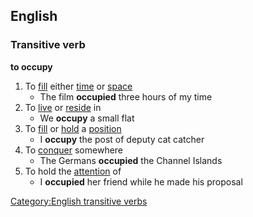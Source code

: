 ==English==
===Transitive verb===
'''to occupy'''
#To [[fill]] either [[time]] or [[space]]
#* The film '''occupied''' three hours of my time
#To [[live]] or [[reside]] in
#* We '''occupy''' a small flat
#To [[fill]] or [[hold]] a [[position]]
#* I '''occupy''' the post of deputy cat catcher
#To [[conquer]] somewhere
#* The Germans '''occupied''' the Channel Islands
#To hold the [[attention]] of
#* I '''occupied''' her friend while he made his proposal
[[Category:English transitive verbs]]